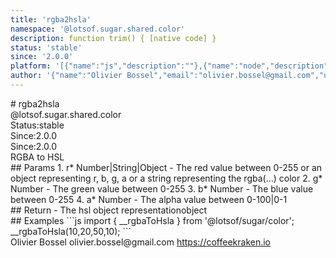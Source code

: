 ```yaml
---
title: 'rgba2hsla'
namespace: '@lotsof.sugar.shared.color'
description: function trim() { [native code] }
status: 'stable'
since: '2.0.0'
platform: '[{"name":"js","description":""},{"name":"node","description":""}]'
author: '{"name":"Olivier Bossel","email":"olivier.bossel@gmail.com","url":"https://coffeekraken.io"}'
---
```

<div class="docmap-mdx">
# rgba2hsla
<div class="_namespace">@lotsof.sugar.shared.color</div>
<div class="_metas">
<div class="_status"><span class="_status-label">Status:</span><span class="_status-value -stable">stable</span></div>
<div class="_since"><span class="_since-label">Since:</span><span class="_since-value">2.0.0</span></div>
<div class="_since"><span class="_since-label">Since:</span><span class="_since-value">2.0.0</span></div>
</div>
<div class="_description">
RGBA to HSL
</div>
<div class="_params">
## Params
1. <span class="_name">r<span class="_required">*</span></span><span class="_default"></span> <span class="_type">Number|String|Object</span>
   - The red value between 0-255 or an object representing r, b, g, a or a string representing the rgba(...) color
2. <span class="_name">g<span class="_required">*</span></span><span class="_default"></span> <span class="_type">Number</span>
   - The green value between 0-255
3. <span class="_name">b<span class="_required">*</span></span><span class="_default"></span> <span class="_type">Number</span>
   - The blue value between 0-255
4. <span class="_name">a<span class="_required">*</span></span><span class="_default"></span> <span class="_type">Number</span>
   - The alpha value between 0-100|0-1
</div>
<div class="_return">
## Return
- <span class="_description">The hsl object representation</span><span class="_default"></span><span class="_type">object</span>
</div>
<div class="_examples">
## Examples
```js
import { __rgbaToHsla } from '@lotsof/sugar/color';
__rgbaToHsla(10,20,50,10);
```
</div>
<div class="_author">
<span class="_name">Olivier Bossel</span>
<span class="_email">olivier.bossel@gmail.com</span>
<a href="https://coffeekraken.io" target="_blank" class="_url">https://coffeekraken.io</a>
</div>
</div>